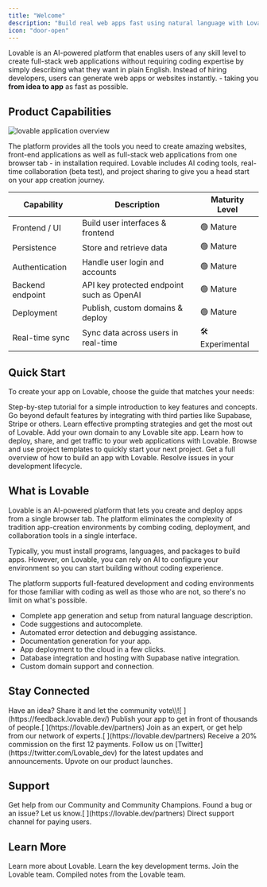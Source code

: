 ```yaml
---
title: "Welcome"
description: "Build real web apps fast using natural language with Lovable"
icon: "door-open"
---
```



Lovable is an AI-powered platform that enables users of any skill level to create full-stack web applications without requiring coding expertise by simply describing what they want in plain English. Instead of hiring developers, users can generate web apps or websites instantly. - taking you **from idea to app** as fast as possible. 

## Product Capabilities

![lovable application overview](/images/lovable-app-overview.png)

The platform provides all the tools you need to create amazing websites, front-end applications as well as full-stack web applications from one browser tab - in installation required. Lovable includes AI coding tools, real-time collaboration (beta test), and project sharing to give you a head start on your app creation journey.

| Capability       | Description                               | Maturity Level   |
| ---------------- | ----------------------------------------- | ---------------- |
| Frontend / UI    | Build user interfaces & frontend          | 🟢 Mature        |
| Persistence      | Store and retrieve data                   | 🟢 Mature        |
| Authentication   | Handle user login and accounts            | 🟢 Mature        |
| Backend endpoint | API key protected endpoint such as OpenAI | 🟢 Mature        |
| Deployment       | Publish, custom domains & deploy          | 🟢 Mature        |
| Real-time sync   | Sync data across users in real-time       | 🛠️ Experimental |

## Quick Start

To create your app on Lovable, choose the guide that matches your needs: 

<CardGroup cols="2">
  <Card title="Getting Started" icon="stairs" href="/user-guides/quickstart">
    Step-by-step tutorial for a simple introduction to key features and concepts.
  </Card>
  <Card title="Integrations" icon="link" href="/integrations">
    Go beyond default features by integrating with third parties like Supabase, Stripe or others.
  </Card>
  <Card title="Prompt Engineering" icon="robot" href="/tips-tricks/prompting">
    Learn effective prompting strategies and get the most out of Lovable.
  </Card>
  <Card title="Custom Domain" icon="earth-europe" href="/tips-tricks/custom-domain">
    Add your own domain to any Lovable site app.
  </Card>
  <Card title="Deploy" icon="address-card" href="/features/deploy">
    Learn how to deploy, share, and get traffic to your web applications with Lovable.
  </Card>
  <Card title="Templates" icon="copy" href="https://lovable.dev/templates">
    Browse and use project templates to quickly start your next project.
  </Card>
  <Card title="Tutorial" icon="video" href="/user-guides/video-tutorials">
    Get a full overview of how to build an app with Lovable.
  </Card>
  <Card title="Troubleshooting" icon="toolbox" href="/tips-tricks/troubleshooting">
    Resolve issues in your development lifecycle.
  </Card>
</CardGroup>

## What is Lovable

Lovable is an AI-powered platform that lets you create and deploy apps from a single browser tab. The platform eliminates the complexity of tradition app-creation environments by combing coding, deployment, and collaboration tools in a single interface. 

Typically, you must install programs, languages, and packages to build apps. However, on Lovable, you can rely on AI to configure your environment so you can start building without coding experience. 

The platform supports full-featured development and coding environments for those familiar with coding as well as those who are not, so there's no limit on what's possible. 

- Complete app generation and setup from natural language description.
- Code suggestions and autocomplete.
- Automated error detection and debugging assistance.
- Documentation generation for your app.
- App deployment to the cloud in a few clicks. 
- Database integration and hosting with Supabase native integration.
- Custom domain support and connection. 

## Stay Connected

<CardGroup cols="2">
  <Card title="Feature requests" icon="bell-concierge" href="https://feedback.lovable.dev/">
    Have an idea? Share it and let the community vote\\![
    ](https://feedback.lovable.dev/)
  </Card>
  <Card title="Launched" icon="rocket" href="https://launched.lovable.app/">
    Publish your app to get in front of thousands of people.[
    ](https://lovable.dev/partners)
  </Card>
  <Card title="Partner program" icon="handshake" href="https://lovable.dev/partners">
    Join as an expert, or get help from our network of experts.[
    ](https://lovable.dev/partners)
  </Card>
  <Card title="Affiliate program" icon="earth-americas" href="https://lovable.dev/affiliates">
    Receive a 20% commission on the first 12 payments.
  </Card>
  <Card title="Follow on X" icon="x" href="https://twitter.com/Lovable_dev">
    Follow us on [Twitter](https://twitter.com/Lovable_dev) for the latest updates and announcements.
  </Card>
  <Card title="Product Hunt" icon="product-hunt" href="https://www.producthunt.com/p/lovable">
    Upvote on our product launches.
  </Card>
</CardGroup>

## Support

<CardGroup cols="2">
  <Card title="Community Support" icon="discord" href="https://discord.gg/lovable-dev">
    Get help from our Community and Community Champions.
  </Card>
  <Card title="Issues" icon="bug" href="https://feedback.lovable.dev/">
    Found a bug or an issue? Let us know.[
    ](https://lovable.dev/partners)
  </Card>
  <Card title="Priority Support" icon="headset" href="https://lovable.dev/support">
    Direct support channel for paying users.
  </Card>
</CardGroup>

## Learn More

<CardGroup cols="2">
  <Card title="Website" icon="heart" href="https://lovable.dev">
    Learn more about Lovable.
  </Card>
  <Card title="Glossary" icon="bookmark" href="/glossary">
    Learn the key development terms.
  </Card>
  <Card title="Career" icon="briefcase" href="https://lovable.dev/careers">
    Join the Lovable team.
  </Card>
  <Card title="Blog" icon="rss" href="https://lovable.dev/blog">
    Compiled notes from the Lovable team.
  </Card>
</CardGroup>